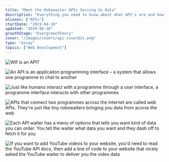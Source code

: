 ```yaml
---
title: "Meet the Robowaiter APIs Serving Us Data"
description: "Everything you need to know about what API's are and how they work"
aliases: ["APIs"]
startDate: "2019-04-10"
updated: "2019-06-30"
growthStage: "EvergreenTheory"
cover: "/images/covers/api-cover@2x.png"
type: "essay"
topics: ["Web Development"]
---
```


<img
  src="https://res.cloudinary.com/dxj9qr5gj/image/upload/c_scale,f_auto,q_auto:good,w_1200/v1632316063/maggieappleton.com/essays/api/API_0_aso5nn.png"
  alt="Wtf is an API?"
/>

<img
  src="https://res.cloudinary.com/dxj9qr5gj/image/upload/c_scale,f_auto,q_auto:good,w_1200/v1632316064/maggieappleton.com/essays/api/API_1_ga5ihc.png"
  alt="An API is an applicaiton programming interface – a system that allows one programme to chat to another"
/>

<img
  src="https://res.cloudinary.com/dxj9qr5gj/image/upload/c_scale,f_auto,q_auto:good,w_1200/v1632316062/maggieappleton.com/essays/api/API_2_leiumd.png"
  alt="Just like humans interact with a programme through a user interface, a programme interface interacts with other programmes"
/>

<img
  src="https://res.cloudinary.com/dxj9qr5gj/image/upload/c_scale,f_auto,q_auto:good,w_1200/v1632316064/maggieappleton.com/essays/api/API_3_arxipz.png"
  alt="APIs that connect two programmes across the internet are called web APIs. They're just like tiny robowaiters bringing you data from acorss the web"
/>

<img
  src="https://res.cloudinary.com/dxj9qr5gj/image/upload/c_scale,f_auto,q_auto:good,w_1200/v1632316062/maggieappleton.com/essays/api/API_4_xya7av.png"
  alt="Each API waiter has a menu of options that tells you want kind of data you can order. You tell the waiter what data you want and they dash off to fetch it for you"
/>

<img
  src="https://res.cloudinary.com/dxj9qr5gj/image/upload/c_scale,f_auto,q_auto:good,w_1200/v1632316062/maggieappleton.com/essays/api/API_6_fsjh6d.png"
  alt="If you want to add YouTube videos to your website, you'd need to read the YouTube API docs, then add a line of code to your website that nicely asked the YouTube waiter to deliver you the video data"
/>
